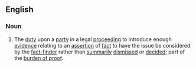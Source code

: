 ==English==

===Noun===
{{en-noun|burdens of production}}

# {{lb|en|legal}} The [[duty]] upon a [[party]] in a legal [[proceeding]] to introduce enough [[evidence]] relating to an [[assertion]] of [[fact]] to have the issue be considered by the [[fact-finder]] rather than [[summarily]] [[dismissed]] or [[decided]]; part of the [[burden of proof]].